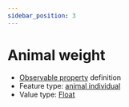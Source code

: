 ```yaml
---
sidebar_position: 3
---
```



# Animal weight

- [Observable property](/viewers/dawe-vocabs?uri=https://linked.data.gov.au/def/nrm/d78e0ad6-9ac8-4adc-a796-61ad458726b3) definition
- Feature type: [animal individual](http://linked.data.gov.au/def/tern-cv/ecb855ed-50e1-4299-8491-861759ef40b7)
- Value type: [Float](https://w3id.org/tern/ontologies/tern/Float)


<Example protocolModule="vertebrate-identify" observableProperty="https://linked.data.gov.au/def/nrm/d78e0ad6-9ac8-4adc-a796-61ad458726b3" />
